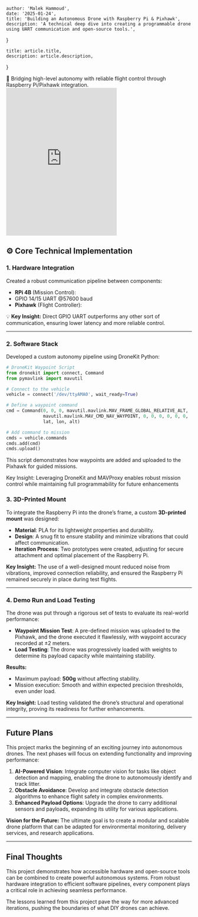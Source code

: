 
    author: 'Malek Hammoud',
    date: '2025-01-24',
    title: 'Building an Autonomous Drone with Raspberry Pi & Pixhawk',
    description: 'A technical deep dive into creating a programmable drone using UART communication and open-source tools.',
}

    title: article.title,
    description: article.description,
}

<div style={{ padding: '20px', backgroundColor: '#f9f9f9', borderRadius: '8px', marginBottom: '20px' }}>
    🚁 Bridging high-level autonomy with reliable flight control through Raspberry Pi/Pixhawk integration.
    <iframe className={"w-full"}  height="400" src="https://www.youtube.com/embed/" frameborder="0" allowfullscreen></iframe>
</div>

## ⚙️ Core Technical Implementation

### 1. Hardware Integration
Created a robust communication pipeline between components:
- **RPi 4B** (Mission Control):
- GPIO 14/15 UART @57600 baud
- **Pixhawk** (Flight Controller):

💡 **Key Insight:** Direct GPIO UART outperforms any other sort of communication, ensuring lower latency and more reliable control.

---

### 2. Software Stack
Developed a custom autonomy pipeline using DroneKit Python:
```python
# DroneKit Waypoint Script
from dronekit import connect, Command
from pymavlink import mavutil

# Connect to the vehicle
vehicle = connect('/dev/ttyAMA0', wait_ready=True)

# Define a waypoint command
cmd = Command(0, 0, 0, mavutil.mavlink.MAV_FRAME_GLOBAL_RELATIVE_ALT,
              mavutil.mavlink.MAV_CMD_NAV_WAYPOINT, 0, 0, 0, 0, 0, 0,
              lat, lon, alt)

# Add command to mission
cmds = vehicle.commands
cmds.add(cmd)
cmds.upload()
```
This script demonstrates how waypoints are added and uploaded to the Pixhawk for guided missions.

Key Insight: Leveraging DroneKit and MAVProxy enables robust mission control while maintaining full programmability for future enhancements
### 3. 3D-Printed Mount
To integrate the Raspberry Pi into the drone’s frame, a custom **3D-printed mount** was designed:
- **Material**: PLA for its lightweight properties and durability.
- **Design**: A snug fit to ensure stability and minimize vibrations that could affect communication.
- **Iteration Process**: Two prototypes were created, adjusting for secure attachment and optimal placement of the Raspberry Pi.

**Key Insight:** The use of a well-designed mount reduced noise from vibrations, improved connection reliability, and ensured the Raspberry Pi remained securely in place during test flights.

---

### 4. Demo Run and Load Testing
The drone was put through a rigorous set of tests to evaluate its real-world performance:
- **Waypoint Mission Test**: A pre-defined mission was uploaded to the Pixhawk, and the drone executed it flawlessly, with waypoint accuracy recorded at ±2 meters.
- **Load Testing**: The drone was progressively loaded with weights to determine its payload capacity while maintaining stability.

**Results:**
- Maximum payload: **500g** without affecting stability.
- Mission execution: Smooth and within expected precision thresholds, even under load.

**Key Insight:** Load testing validated the drone’s structural and operational integrity, proving its readiness for further enhancements.

---

## Future Plans
This project marks the beginning of an exciting journey into autonomous drones. The next phases will focus on extending functionality and improving performance:
1. **AI-Powered Vision**: Integrate computer vision for tasks like object detection and mapping, enabling the drone to autonomously identify and track litter.
2. **Obstacle Avoidance**: Develop and integrate obstacle detection algorithms to enhance flight safety in complex environments.
3. **Enhanced Payload Options**: Upgrade the drone to carry additional sensors and payloads, expanding its utility for various applications.

**Vision for the Future:** The ultimate goal is to create a modular and scalable drone platform that can be adapted for environmental monitoring, delivery services, and research applications.

---

## Final Thoughts
This project demonstrates how accessible hardware and open-source tools can be combined to create powerful autonomous systems. From robust hardware integration to efficient software pipelines, every component plays a critical role in achieving seamless performance.

The lessons learned from this project pave the way for more advanced iterations, pushing the boundaries of what DIY drones can achieve.